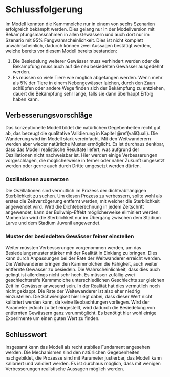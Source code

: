 # Schlussfolgerung

Im Modell konnten die Kammmolche nur in einem von sechs Szenarien erfolgreich bekämpft werden. Dies gelang nur in der Modellversion mit Bekämpfungsmassnahmen in allen Gewässern und auch dort nur im Szenario mit 95% Fangwahrscheinlichkeit. Dies ist nicht komplett  unwahrscheinlich, dadurch können zwei Aussagen bestätigt werden, welche bereits vor diesem Modell bereits bestanden:

1. Die Besiedelung weiterer Gewässer muss verhindert werden oder die Bekämpfung muss auch auf die neu besiedelten Gewässer ausgedehnt werden.
2. Es müssen so viele Tiere wie möglich abgefangen werden. Wenn mehr als 5% der Tiere in einem Nebengewässer laichen, durch den Zaun schlüpfen oder andere Wege finden sich der Bekämpfung zu entziehen, dauert die Bekämpfung sehr lange, falls sie dann überhaupt Erfolg haben kann.


## Verbesserungsvorschläge

Das konzeptionelle Modell bildet die natürlichen Gegebenheiten recht gut ab, das bezeugt die qualitative Validierung in Kapitel \@ref(valiQuali). Die Wanderung wird im Modell stark vereinfacht. Mit den Weitwanderern werden aber wieder natürliche Muster ermöglicht. Es ist durchaus denkbar, dass das Modell realistische Resultate liefert, was aufgrund der Oszillationen nicht nachweisbar ist. Hier werden einige Verbesserungen vorgeschlagen, die möglicherweise in ferner oder naher Zukunft umgesetzt werden oder gerne auch durch Dritte umgesetzt werden dürfen.

### Oszillationen ausmerzen

Die Oszillationen sind vermutlich im Prozess der dichteabhängigen Sterblichkeit zu suchen. Um diesen Prozess zu verbessern, sollte wohl als erstes die Zeitverzögerung entfernt werden, mit welcher die Sterblichkeit angewendet wird. Wird die Dichteberechnung in jedem Zeitschritt angewendet, kann der Bullwhip-Effekt möglicherweise eliminiert werden. Momentan wird die Sterblichkeit nur im Übergang zwischen dem Stadium Larve und dem Stadium Juvenil angewendet.

### Muster der besiedelten Gewässer feiner einstellen

Weiter müssten Verbesserungen vorgenommen werden, um das Besiedelungsmuster stärker mit der Realität in Einklang zu bringen. Dies kann durch Anpassungen bei der Rate der Weitwanderer erreicht werden. Die Weitwanderer bringen den Kammmolchen die Fähigkeit, auch weiter entfernte Gewässer zu besiedeln. Die Wahrscheinlichkeit, dass dies auch gelingt ist allerdings nicht sehr hoch. Es müssen zufällig zwei geschlechtsreife Kammmolche unterschiedlichen Geschlechts zur gleichen Zeit im Gewässer anwesend sein. In der Realität hat dies vermutlich noch nicht geklappt. Die Rate der Weitewanderer ist also eher niedrig einzustellen. Die Schwierigkeit hier liegt dabei, dass dieser Wert nicht kalibriert werden kann, da keine Beobachtungen vorliegen. Wird der Parameter jedoch zu tief eingestellt, wird dadurch die Besiedelung von entfernten Gewässern ganz verunmöglicht. Es benötigt hier wohl einige Experimente um einen guten Wert zu finden.

## Schlusswort

Insgesamt kann das Modell als recht stabiles Fundament angesehen werden. Die Mechanismen sind den natürlichen Gegebenheiten nachgebildet, die Prozesse sind mit Parameter justierbar, das Modell kann kalibriert und validiert werden. Es ist durchaus möglich, dass mit wenigen Verbesserungen realistische Aussagen möglich werden.
